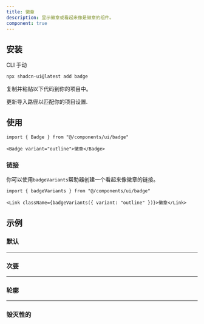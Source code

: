 ```yaml
---
title: 徽章
description: 显示徽章或看起来像是徽章的组件。
component: true
---
```


<ComponentPreview name="badge-demo" description="一个徽章" />

## 安装

<Tabs defaultValue="cli">

<TabsList>
  <TabsTrigger value="cli">CLI</TabsTrigger>
  <TabsTrigger value="manual">手动</TabsTrigger>
</TabsList>
<TabsContent value="cli">

```bash
npx shadcn-ui@latest add badge
```

</TabsContent>

<TabsContent value="manual">

<Steps>

<Step>复制并粘贴以下代码到你的项目中。</Step>

<ComponentSource name="badge" />

<Step>更新导入路径以匹配你的项目设置.</Step>

</Steps>

</TabsContent>

</Tabs>

## 使用

```tsx
import { Badge } from "@/components/ui/badge"
```

```tsx
<Badge variant="outline">徽章</Badge>
```

### 链接

你可以使用`badgeVariants`帮助器创建一个看起来像徽章的链接。

```tsx
import { badgeVariants } from "@/components/ui/badge"
```

```tsx
<Link className={badgeVariants({ variant: "outline" })}>徽章</Link>
```

## 示例

### 默认

<ComponentPreview name="badge-demo" description="一个徽章" />

---

### 次要

<ComponentPreview
  name="badge-secondary"
  description="使用次要作为变体的徽章。"
/>

---

### 轮廓

<ComponentPreview
  name="badge-outline"
  description="使用轮廓作为变体的徽章。"
/>

---

### 毁灭性的

<ComponentPreview name="badge-destructive" description="一个具有破坏性的徽章。" />